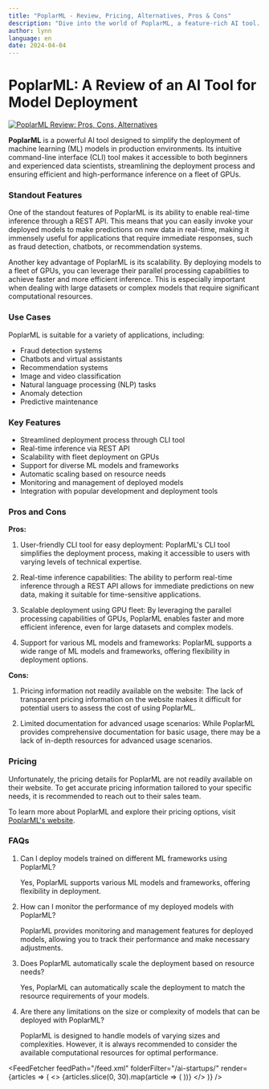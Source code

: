```yaml
---
title: "PoplarML - Review, Pricing, Alternatives, Pros & Cons"
description: "Dive into the world of PoplarML, a feature-rich AI tool. Learn about its features, pricing, and how it's making an impact. Don't miss out!"
author: lynn
language: en
date: 2024-04-04
---
```

        
# PoplarML: A Review of an AI Tool for Model Deployment


<BlogHeader />


[![PoplarML Review: Pros, Cons, Alternatives](/ai-startups/poplarml.png)](https://poplarml.com/)



**PoplarML** is a powerful AI tool designed to simplify the deployment of machine learning (ML) models in production environments. Its intuitive command-line interface (CLI) tool makes it accessible to both beginners and experienced data scientists, streamlining the deployment process and ensuring efficient and high-performance inference on a fleet of GPUs.

### Standout Features

One of the standout features of PoplarML is its ability to enable real-time inference through a REST API. This means that you can easily invoke your deployed models to make predictions on new data in real-time, making it immensely useful for applications that require immediate responses, such as fraud detection, chatbots, or recommendation systems.

Another key advantage of PoplarML is its scalability. By deploying models to a fleet of GPUs, you can leverage their parallel processing capabilities to achieve faster and more efficient inference. This is especially important when dealing with large datasets or complex models that require significant computational resources.

### Use Cases

PoplarML is suitable for a variety of applications, including:

- Fraud detection systems
- Chatbots and virtual assistants
- Recommendation systems
- Image and video classification
- Natural language processing (NLP) tasks
- Anomaly detection
- Predictive maintenance

### Key Features

- Streamlined deployment process through CLI tool
- Real-time inference via REST API
- Scalability with fleet deployment on GPUs
- Support for diverse ML models and frameworks
- Automatic scaling based on resource needs
- Monitoring and management of deployed models
- Integration with popular development and deployment tools

### Pros and Cons

**Pros:**

1. User-friendly CLI tool for easy deployment: PoplarML's CLI tool simplifies the deployment process, making it accessible to users with varying levels of technical expertise.

2. Real-time inference capabilities: The ability to perform real-time inference through a REST API allows for immediate predictions on new data, making it suitable for time-sensitive applications.

3. Scalable deployment using GPU fleet: By leveraging the parallel processing capabilities of GPUs, PoplarML enables faster and more efficient inference, even for large datasets and complex models.

4. Support for various ML models and frameworks: PoplarML supports a wide range of ML models and frameworks, offering flexibility in deployment options.

**Cons:**

1. Pricing information not readily available on the website: The lack of transparent pricing information on the website makes it difficult for potential users to assess the cost of using PoplarML.

2. Limited documentation for advanced usage scenarios: While PoplarML provides comprehensive documentation for basic usage, there may be a lack of in-depth resources for advanced usage scenarios.

### Pricing

Unfortunately, the pricing details for PoplarML are not readily available on their website. To get accurate pricing information tailored to your specific needs, it is recommended to reach out to their sales team.

To learn more about PoplarML and explore their pricing options, visit [PoplarML's website](https://poplarml.com/).

### FAQs

1. Can I deploy models trained on different ML frameworks using PoplarML?

   Yes, PoplarML supports various ML models and frameworks, offering flexibility in deployment.

2. How can I monitor the performance of my deployed models with PoplarML?

   PoplarML provides monitoring and management features for deployed models, allowing you to track their performance and make necessary adjustments.

3. Does PoplarML automatically scale the deployment based on resource needs?

   Yes, PoplarML can automatically scale the deployment to match the resource requirements of your models.

4. Are there any limitations on the size or complexity of models that can be deployed with PoplarML?

   PoplarML is designed to handle models of varying sizes and complexities. However, it is always recommended to consider the available computational resources for optimal performance.


<AdComponent />


<FeedFetcher feedPath="/feed.xml" folderFilter="/ai-startups/" render={articles => (
    <>
        <Cards>
            {articles.slice(0, 30).map(article => (
                <Card key={article.link} title={article.title} href={article.link} />
            ))}
        </Cards>
    </>
)} />

